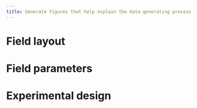 ```yaml
---
title: Generate figures that help explain the data generating process
---
```


# Field layout

# Field parameters

# Experimental design